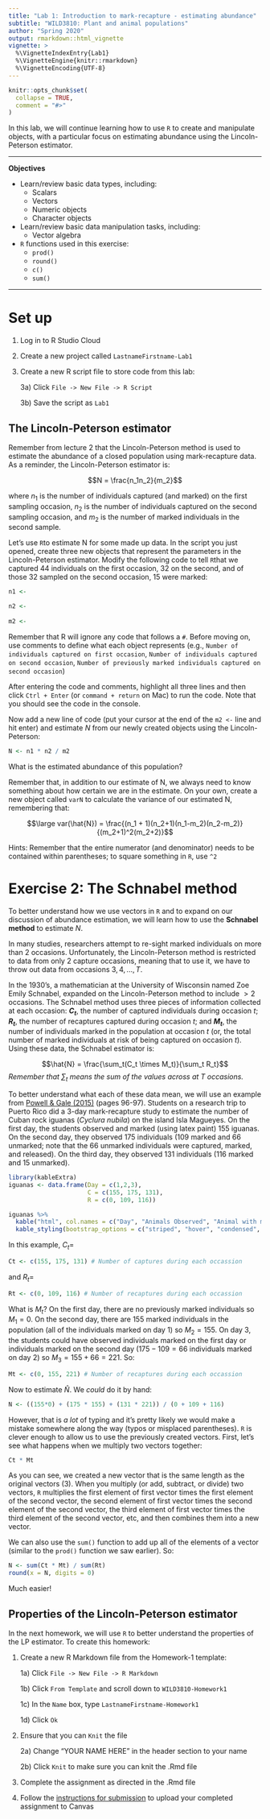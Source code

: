 ```yaml
---
title: "Lab 1: Introduction to mark-recapture - estimating abundance"
subtitle: "WILD3810: Plant and animal populations"
author: "Spring 2020"
output: rmarkdown::html_vignette
vignette: >
  %\VignetteIndexEntry{Lab1}
  %\VignetteEngine{knitr::rmarkdown}
  %\VignetteEncoding{UTF-8}
---
```


```r
knitr::opts_chunk$set(
  collapse = TRUE,
  comment = "#>"
)
```

In this lab, we will continue learning how to use `R` to create and manipulate objects, with a particular focus on estimating abundance using the Lincoln-Peterson estimator. 

***
**Objectives**

* Learn/review basic data types, including:  
    + Scalars
    + Vectors
    + Numeric objects
    + Character objects
    
* Learn/review basic data manipulation tasks, including:  
    + Vector algebra
  
  
* `R` functions used in this exercise:  
    + `prod()`
    + `round()`
    + `c()`
    + `sum()`


***

# Set up

1) Log in to R Studio Cloud

2) Create a new project called `LastnameFirstname-Lab1`

3) Create a new R script file to store code from this lab:

    3a) Click `File -> New File -> R Script`
    
    3b) Save the script as `Lab1`
    
## The Lincoln-Peterson estimator

Remember from lecture 2 that the Lincoln-Peterson method is used to estimate the abundance of a closed population using mark-recapture data. As a reminder, the Lincoln-Peterson estimator is:

$$N = \frac{n_1n_2}{m_2}$$

where $n_1$ is the number of individuals captured (and marked) on the first sampling occasion, $n_2$ is the number of individuals captured on the second sampling occasion, and $m_2$ is the number of marked individuals in the second sample. 

Let's use `R`to estimate N for some made up data. In the script you just opened, create three new objects that represent the parameters in the Lincoln-Peterson estimator. Modify the following code to tell `R`that we captured 44 individuals on the first occasion, 32 on the second, and of those 32 sampled on the second occasion, 15 were marked:

```r
n1 <-

n2 <-
  
m2 <- 
```

Remember that R will ignore any code that follows a `#`. Before moving on, use comments to define what each object represents (e.g., `Number of individuals captured on first occasion`, `Number of individuals captured on second occasion`, `Number of previously marked individuals captured on second occasion`)

After entering the code and comments, highlight all three lines and then click `Ctrl + Enter` (or `command + return` on Mac) to run the code. Note that you should see the code in the console.  

Now add a new line of code (put your cursor at the end of the `m2 <-` line and hit enter) and estimate $N$ from our newly created objects using the Lincoln-Peterson: 

```r
N <- n1 * n2 / m2
```

What is the estimated abundance of this population?

Remember that, in addition to our estimate of N, we always need to know something about how certain we are in the estimate. On your own, create a new object called `varN` to calculate the variance of our estimated N, remembering that:

$$\large var(\hat{N}) = \frac{(n_1 + 1)(n_2+1)(n_1-m_2)(n_2-m_2)}{(m_2+1)^2(m_2+2)}$$

Hints: Remember that the entire numerator (and denominator) needs to be contained within parentheses; to square something in `R`, use `^2`

# Exercise 2: The Schnabel method

To better understand how we use vectors in `R` and to expand on our discussion of abundance estimation, we will learn how to use the **Schnabel method** to estimate $N$.  

In many studies, researchers attempt to re-sight marked individuals on more than 2 occasions. Unfortunately, the Lincoln-Peterson method is restricted to data from only 2 capture occasions, meaning that to use it, we have to throw out data from occasions $3,4,...,T$.   

In the 1930's, a mathematician at the University of Wisconsin named Zoe Emily Schnabel, expanded on the Lincoln-Peterson method to include $>2$ occasions. The Schnabel method uses three pieces of information collected at each occasion: **$C_t$**, the number of captured individuals during occasion $t$; **$R_t$**, the number of recaptures captured during occasion $t$; and **$M_t$**, the number of individuals marked in the population at occasion $t$ (or, the total number of marked individuals at risk of being captured on occasion $t$). Using these data, the Schnabel estimator is:

$$\hat{N} = \frac{\sum_t(C_t \times M_t)}{\sum_t R_t}$$
*Remember that $\sum_t$ means the sum of the values across at $T$ occasions.*

To better understand what each of these data mean, we will use an example from [Powell & Gale (2015)](http://docs.wixstatic.com/ugd/95e73b_6d832c61405d4b3cbd9d99bbb4530f7b.pdf) (pages 96-97). Students on a research trip to Puerto Rico did a 3-day mark-recapture study to estimate the number of Cuban rock iguanas (*Cyclura nubila*) on the island Isla Magueyes. On the first day, the students observed and marked (using latex paint) 155 iguanas. On the second day, they observed 175 individuals (109 marked and 66 unmarked; note that the 66 unmarked individuals were captured, marked, and released). On the third day, they observed 131 individuals (116 marked and 15 unmarked).

```r
library(kableExtra)
iguanas <- data.frame(Day = c(1,2,3),
                      C = c(155, 175, 131),
                      R = c(0, 109, 116))

iguanas %>%
  kable("html", col.names = c("Day", "Animals Observed", "Animal with marks"), align = 'c') %>%
  kable_styling(bootstrap_options = c("striped", "hover", "condensed", "responsive"), full_width = TRUE)

```

In this example, $C_t =$

```r
Ct <- c(155, 175, 131) # Number of captures during each occassion
```

and $R_t =$

```r
Rt <- c(0, 109, 116) # Number of recaptures during each occassion
```

What is $M_t$? On the first day, there are no previously marked individuals so $M_1=0$. On the second day, there are 155 marked individuals in the population (all of the individuals marked on day 1) so $M_2=155$. On day 3, the students could have observed individuals marked on the first day or individuals marked on the second day ($175-109=66$ individuals marked on day 2) so $M_3 = 155 + 66 = 221$. So:

```r
Mt <- c(0, 155, 221) # Number of recaptures during each occassion
```

Now to estimate $\hat{N}$. We *could* do it by hand:

```r

N <- ((155*0) + (175 * 155) + (131 * 221)) / (0 + 109 + 116)

```

However, that is *a lot* of typing and it's pretty likely we would make a mistake somewhere along the way (typos or misplaced parentheses). `R` is clever enough to allow us to use the previously created vectors. First, let's see what happens when we multiply two vectors together:

```r
Ct * Mt
```

As you can see, we created a new vector that is the same length as the original vectors (3). When you multiply (or add, subtract, or divide) two vectors, `R` multiplies the first element of first vector times the first element of the second vector, the second element of first vector times the second element of the second vector, the third element of first vector times the third element of the second vector, etc, and then combines them into a new vector. 

We can also use the `sum()` function to add up all of the elements of a vector (similar to the `prod()` function we saw earlier). So:

```r
N <- sum(Ct * Mt) / sum(Rt)
round(x = N, digits = 0)
```

Much easier! 

## Properties of the Lincoln-Peterson estimator

In the next homework, we will use `R` to better understand the properties of the LP estimator. To create this homework:

1) Create a new R Markdown file from the Homework-1 template:

    1a) Click `File -> New File -> R Markdown`  
    
    1b) Click `From Template` and scroll down to `WILD3810-Homework1`  
    
    1c) In the `Name` box, type `LastnameFirstname-Homework1`  
    
    1d) Click `Ok`

2) Ensure that you can `Knit` the file

    2a) Change "YOUR NAME HERE" in the header section to your name  
    
    2b) Click `Knit` to make sure you can knit the .Rmd file  
    
3) Complete the assignment as directed in the .Rmd file

4) Follow the [instructions for submission](https://rushinglab.github.io/WILD3810/articles/homework.html) to upload your completed assignment to Canvas

